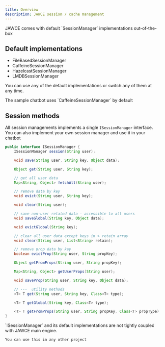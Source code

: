 ```yaml
---
title: Overview
description: JAWCE session / cache management
---
```


<Info>
    JAWCE comes with default `SessionManager` implementations out-of-the-box
</Info>

## Default implementations
- FileBasedSessionManager
- CaffeineSessionManager
- HazelcastSessionManager
- LMDBSessionManager

You can use any of the default implementations or switch any of them at any time.

<Info>
    The sample chatbot uses `CaffeineSessionManager` by default
</Info>

## Session methods
All session managements implements a single `ISessionManager` interface. You can also implement your own session manager
and use it in your chatbot

```java
public interface ISessionManager {
    ISessionManager session(String user);

    void save(String user, String key, Object data);

    Object get(String user, String key);

    // get all user data
    Map<String, Object> fetchAll(String user);

    // remove data by key
    void evict(String user, String key);

    void clear(String user);

    // save non-user related data - accessible to all users
    void saveGlobal(String key, Object data);

    void evictGlobal(String key);

    // clear all user data except keys in > retain array
    void clear(String user, List<String> retain);

    // remove prop data by key
    boolean evictProp(String user, String propKey);

    Object getFromProps(String user, String propKey);

    Map<String, Object> getUserProps(String user);

    void saveProp(String user, String key, Object data);

    // ---  utility methods
    <T> T get(String user, String key, Class<T> type);

    <T> T getGlobal(String key, Class<T> type);

    <T> T getFromProps(String user, String propKey, Class<T> propType);
}
```

<Info>
    `ISessionManager` and its default implementations are not tightly coupled with JAWCE main engine.

    You can use this in any other project
</Info>
